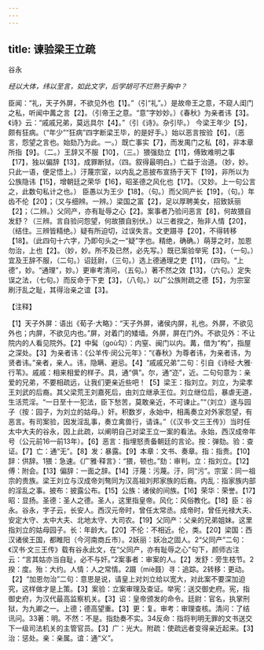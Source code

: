 ```yaml
---
---
---
```

title: 谏验梁王立疏
---



谷永

*经以大体，纬以至言，如此文字，后学胡可不烂熟于胸中？*

臣闻：“礼，天子外屏，不欲见外也【1】。”（引“礼”。）是故帝王之意，不窥人闺门之私，听闻中冓之言【2】。（引帝王之意。“意”字妙妙。）《春秋》为亲者讳【3】。《诗》云：“戚戚兄弟，莫远具尔【4】。”（引《诗》。杂引毕。）
今梁王年少【5】，颇有狂病。（“年少”“狂病”四字断梁王毕，的是好手。）始以恶言按验【6】，（恶言，怨望之言也。始劾乃为此。一。）既亡事实【7】，而发禺门之私【8】，非本章所指【9】。（二。）王辞又不服【10】，（三。）猥强劾立【11】，傅致难明之事【17】，独以偏辞【13】，成罪断狱，（四。叙得最明白。）亡益于治道。（妙，妙。只此一语，便足悟上。）汙蔑宗室，以内乱之恶披布宣扬于天下【19】，非所以为公族隐讳【15】，增朝廷之荣华【16】，昭圣德之风化也【17】。（又妙。上一句公言之，此数句私计之也。）
臣愚以为王少【18】。（句。）而父同产长【19】，（句。）年齿不伦【20】；（又与细辨。一辨。）梁国之富【2】，足以厚聘美女，招致妖丽【2】；（二辨。）父同产，亦有耻辱之心【2】。案事者乃验问恶言【8】，何故猥自发舒？（三辨。言自验问怨望，何故猥自别伏。）以三者揆之，殆非人情【20】，（结住。三辨皆精绝。）疑有所迫切，过误失言。文吏蹑寻【20】，不得转移【18】。（此四句十六字，乃即句头之一“疑”字也。精绝，确确。）萌芽之时，加恩勿治，上也【2】。（妙，妙。所不及已然，必先写。）既已案验举宪【3】，（一句。）宜及王辞不服，（二句。）诏廷尉，（三句。）选上德通理之吏【11】，（四句。“上德”，妙。“通理”，妙。）更审考清问，（五句。）著不然之效【13】，（六句。）定失误之法，（七句。）而反命于下吏【3】，（八句。）以广公族附疏之德【5】，为宗室刷汙乱之耻，其得治亲之谊【3】。

【注释】

【1】天子外屏：语出《荀子·大略》：“天子外屏，诸侯内屏，礼也。外屏，不欲见外也；内屏，不欲见内也。”屏，对着门的矮墙。外屏，屏在门外。不欲见外：不让院内的人看见院外。【2】中髯（goù勾）：内窒、闽门以内。冓，借为“构”，指屋之深处。【3】为亲者讳：《公羊传·闵公元年》：“《春秋》为尊者讳，为亲者讳，为贤者讳。”亲者，亲人。讳，隐瞒、避忌。【4】“戚戚兄弟”二句：引自《诗经·大雅·行苇》。戚戚：相来相爱的样子。具，通“俱”。尔，通“迩”，近。二句句意为：亲爱的兄弟，不要相疏远，让我们更亲近些吧！【5】梁王：指刘立。刘立，为梁孝王刘武的后裔。其父梁荒王刘嘉死后，由刘立继承王位。刘立继位后，暴虐无道，生活荒淫。“一日至十一犯法，臣下愁苦，莫敢亲近，不可谏止。”“（刘立）遂与园子（按：园子，为刘立的姑母。）奸。积数岁，永始中，相禹奏立对外家怨望，有恶言。有司案验，因发淫乱事，奏立禽兽行，请诛。”（《汉书·文三王传》）当时任太中大夫的谷永，因上此疏，以阐明自己对梁王立一案的看法。永始，西汉成帝年号（公元前16—前13年）。【6】恶言：指埋怒责备朝廷的言论。按：弹劾。验：查证。【7】亡：通“无”。【8】发：暴露。【9】本章：文书、奏章。指：指贵。【10】辞：供辞。1猥：急速。《广雅·释言》：“猥，顿也。”劾：审判。立：指刘立。【12】傅：附会。【13】偏辞：一面之辞。【14】汙蔑：污蔑。汙，同“污”。宗室：同一祖宗的贵族。梁王刘立与汉成帝刘骜同为汉高祖刘邦家族的后裔。内乱：指家族内部的淫乱之事。披布：披露公布。【15】公族：诸侯的间族。【16】荣华：荣誉。【17】昭：显扬。圣德：圣人之德。圣人，这里指皇帝。风化：风俗教化。【18】臣：谷永。谷永，字子云，长安人。西汉元帝时，曾任太常丞。成帝时，曾任光禄大夫、安定大守、太中大夫、北地太守、大司农。【19】父同产：父亲的兄弟姐妹。这里指刘立的姑母园子。长：年龄大。【20】不伦：不相近。伦，类。【20】梁国：西汉诸侯王国，都睢阳（今河南商丘市）。2妖丽：妖冶之固人。2“父同产”二句：《汉书·文三王传》载有谷永此文，在“父同产，亦有耻辱之心”句下，颜师古注云：“言其姑亦当自耻，必不与奸。”2案事者：审案的人。【2】发舒：旁生枝节。2揆：度。殆：大约。人情：人之常情。2蹑（miè聂）寻：追踪。2转移：更动。【2】“加恩勿治”二句：意思是说，请皇上对刘立给以宽大，对此案不要深加迫究，这样做才是上策。【3】案验：立案审理及查证。举宪：送交御史府。宪，指御史府，为汉代最高监察机关。【3】诏：皇帝颁发的命令。廷尉：官名，执掌刑狱，为九卿之一。上德；德高望重。【3】更：复。审考：审理查核。清问：了结讯问。33著：明。不然：不是。指劾奏不实。34反命：指将判明无罪的文书送交下一级司法机关的主管官员。【3】广：光大。附疏：使疏远者变得亲近起来。【3】治：惩处。亲：亲属。谊：通“义”。